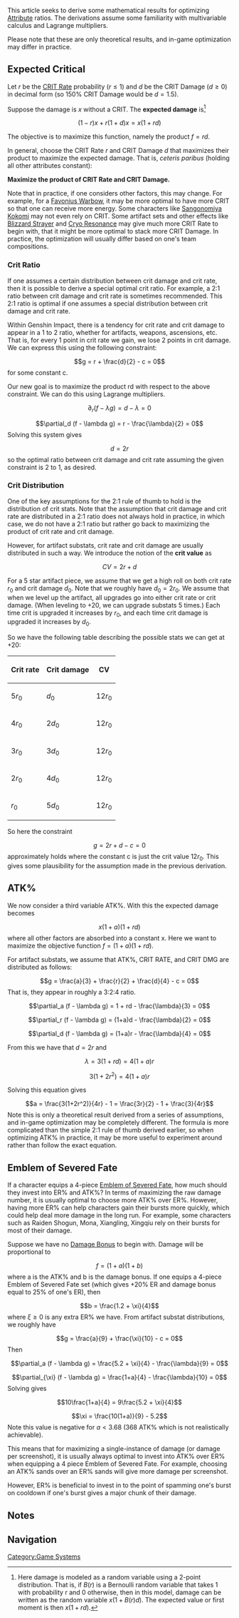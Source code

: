 {{Community}}
This article seeks to derive some mathematical results for optimizing [[Attribute]] ratios. The derivations assume some familiarity with multivariable calculus and Lagrange multipliers.

Please note that these are only theoretical results, and in-game optimization may differ in practice.

==Expected Critical==
Let ''r'' be the [[Critical Hit|CRIT Rate]] probability (<math>r\le 1</math>) and ''d'' be the CRIT Damage (<math>d \ge 0</math>) in decimal form (so 150% CRIT Damage would be <math>d=1.5</math>).

Suppose the damage is ''x'' without a CRIT. The '''expected damage''' is<ref group="Note">Here damage is modeled as a random variable using a 2-point distribution. That is, if <math>B(r)</math> is a Bernoulli random variable that takes 1 with probability r and 0 otherwise, then in this model, damage can be written as the random variable <math>x(1+B(r)d)</math>. The expected value or first moment is then <math>x(1+rd)</math>.</ref>
:<math>(1-r)x + r(1+d)x = x(1 + rd)</math>

The objective is to maximize this function, namely the product <math>f = rd</math>.

In general, choose the CRIT Rate ''r'' and CRIT Damage ''d'' that maximizes their product to maximize the expected damage. That is, ''ceteris paribus'' (holding all other attributes constant):

'''Maximize the product of CRIT Rate and CRIT Damage.'''

Note that in practice, if one considers other factors, this may change. For example, for a [[Favonius Warbow]], it may be more optimal to have more CRIT so that one can receive more energy. Some characters like [[Sangonomiya Kokomi]] may not even rely on CRIT. Some artifact sets and other effects like [[Blizzard Strayer]] and [[Cryo Resonance]] may give much more CRIT Rate to begin with, that it might be more optimal to stack more CRIT Damage. In practice, the optimization will usually differ based on one's team compositions.

===Crit Ratio===
If one assumes a certain distribution between crit damage and crit rate, then it is possible to derive a special optimal crit ratio. For example, a 2:1 ratio between crit damage and crit rate is sometimes recommended. This 2:1 ratio is optimal if one assumes a special distribution between crit damage and crit rate.

Within Genshin Impact, there is a tendency for crit rate and crit damage to appear in a 1 to 2 ratio, whether for artifacts, weapons, ascensions, etc. That is, for every 1 point in crit rate we gain, we lose 2 points in crit damage. We can express this using the following constraint:
:<math>g = r + \frac{d}{2} - c = 0</math>
for some constant c.

Our new goal is to maximize the product rd with respect to the above constraint. We can do this using Lagrange multipliers.
:<math>\partial_r (f - \lambda g) = d - \lambda = 0</math>
:<math>\partial_d (f - \lambda g) = r - \frac{\lambda}{2} = 0</math>
Solving this system gives
:<math>d = 2r</math>
so the optimal ratio between crit damage and crit rate assuming the given constraint is 2 to 1, as desired.

===Crit Distribution===
{{See also|Artifacts/Stats}}
One of the key assumptions for the 2:1 rule of thumb to hold is the distribution of crit stats. Note that the assumption that crit damage and crit rate are distributed in a 2:1 ratio does not always hold in practice, in which case, we do not have a 2:1 ratio but rather go back to maximizing the product of crit rate and crit damage.

However, for artifact substats, crit rate and crit damage are usually distributed in such a way. We introduce the notion of the '''crit value''' as

:<math>CV = 2r + d</math>

For a 5 star artifact piece, we assume that we get a high roll on both crit rate <math>r_0</math> and crit damage <math>d_0</math>. Note that we roughly have <math>d_0 = 2r_0</math>. We assume that when we level up the artifact, all upgrades go into either crit rate or crit damage. (When leveling to +20, we can upgrade substats 5 times.) Each time crit is upgraded it increases by <math>r_0</math>, and each time crit damage is upgraded it increases by <math>d_0</math>.

So we have the following table describing the possible stats we can get at +20:
{| class="fandom-table"
!Crit rate
!Crit damage
!CV
|-
|<math>5r_0</math>
|<math>d_0</math>
|<math>12r_0</math>
|-
|<math>4r_0</math>
|<math>2d_0</math>
|<math>12r_0</math>
|-
|<math>3r_0</math>
|<math>3d_0</math>
|<math>12r_0</math>
|-
|<math>2r_0</math>
|<math>4d_0</math>
|<math>12r_0</math>
|-
|<math>r_0</math>
|<math>5d_0</math>
|<math>12r_0</math>
|}

So here the constraint
:<math>g = 2r + d - c = 0</math>
approximately holds where the constant c is just the crit value <math>12r_0</math>. This gives some plausibility for the assumption made in the previous derivation.

==ATK%==
We now consider a third variable ATK%. With this the expected damage becomes
:<math>x(1+a)(1 + rd)</math>
where all other factors are absorbed into a constant x. Here we want to maximize the objective function <math>f = (1+a)(1 + rd)</math>.

For artifact substats, we assume that ATK%, CRIT RATE, and CRIT DMG are distributed as follows:
:<math>g = \frac{a}{3} + \frac{r}{2} + \frac{d}{4} - c = 0</math>
That is, they appear in roughly a 3:2:4 ratio.

:<math>\partial_a (f - \lambda g) = 1 + rd - \frac{\lambda}{3} = 0</math>
:<math>\partial_r (f - \lambda g) = (1+a)d - \frac{\lambda}{2} = 0</math>
:<math>\partial_d (f - \lambda g) = (1+a)r - \frac{\lambda}{4} = 0</math>

From this we have that <math>d=2r</math> and
:<math>\lambda = 3(1+rd) = 4(1+a)r</math>
:<math>3(1+2r^2) = 4(1+a)r</math>

Solving this equation gives
:<math>a = \frac{3(1+2r^2)}{4r} - 1 = \frac{3r}{2} - 1 + \frac{3}{4r}</math>
Note this is only a theoretical result derived from a series of assumptions, and in-game optimization may be completely different. The formula is more complicated than the simple 2:1 rule of thumb derived earlier, so when optimizing ATK% in practice, it may be more useful to experiment around rather than follow the exact equation.

==Emblem of Severed Fate==
If a character equips a 4-piece [[Emblem of Severed Fate]], how much should they invest into ER% and ATK%? In terms of maximizing the raw damage number, it is usually optimal to choose more ATK% over ER%. However, having more ER% can help characters gain their bursts more quickly, which could help deal more damage in the long run. For example, some characters such as Raiden Shogun, Mona, Xiangling, Xingqiu rely on their bursts for most of their damage.

Suppose we have no [[Damage Bonus]] to begin with. Damage will be proportional to
:<math>f=(1+a)(1+b)</math>
where a is the ATK% and b is the damage bonus. If one equips a 4-piece Emblem of Severed Fate set (which gives +20% ER and damage bonus equal to 25% of one's ER), then
:<math>b = \frac{1.2 + \xi}{4}</math>
where <math>\xi \ge 0</math> is any extra ER% we have. From artifact substat distributions, we roughly have
:<math>g = \frac{a}{9} + \frac{\xi}{10} - c = 0</math>
Then
:<math>\partial_a (f - \lambda g) = \frac{5.2 + \xi}{4} - \frac{\lambda}{9} = 0</math>
:<math>\partial_{\xi} (f - \lambda g) = \frac{1+a}{4} - \frac{\lambda}{10} = 0</math>
Solving gives
:<math>10\frac{1+a}{4} = 9\frac{5.2 + \xi}{4}</math>
:<math>\xi = \frac{10(1+a)}{9} - 5.2</math>
Note this value is negative for <math>a < 3.68</math> (368 ATK% which is not realistically achievable).

This means that for maximizing a single-instance of damage (or damage per screenshot), it is usually always optimal to invest into ATK% over ER% when equipping a 4 piece Emblem of Severed Fate. For example, choosing an ATK% sands over an ER% sands will give more damage per screenshot.

However, ER% is beneficial to invest in to the point of spamming one's burst on cooldown if one's burst gives a major chunk of their damage.

==Notes==
{{Reflist|note=1}}

==Navigation==
{{Combat Navbox}}

[[Category:Game Systems]]